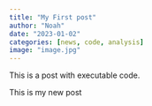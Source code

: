 ```yaml
---
title: "My First post"
author: "Noah"
date: "2023-01-02"
categories: [news, code, analysis]
image: "image.jpg"
---
```


This is a post with executable code.

This is my new post
